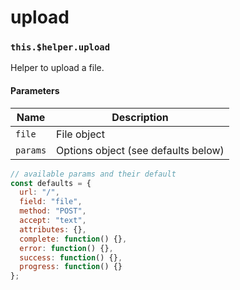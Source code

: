 
<Meta
  title="Internals | $helper / upload"
/>

# upload
### `this.$helper.upload`

Helper to upload a file.

#### Parameters

| Name  | Description
| ----  | ---- |
| `file` | File object |
| `params` | Options object (see defaults below) |

```js
// available params and their default
const defaults = {
  url: "/",
  field: "file",
  method: "POST",
  accept: "text",
  attributes: {},
  complete: function() {},
  error: function() {},
  success: function() {},
  progress: function() {}
};
```
